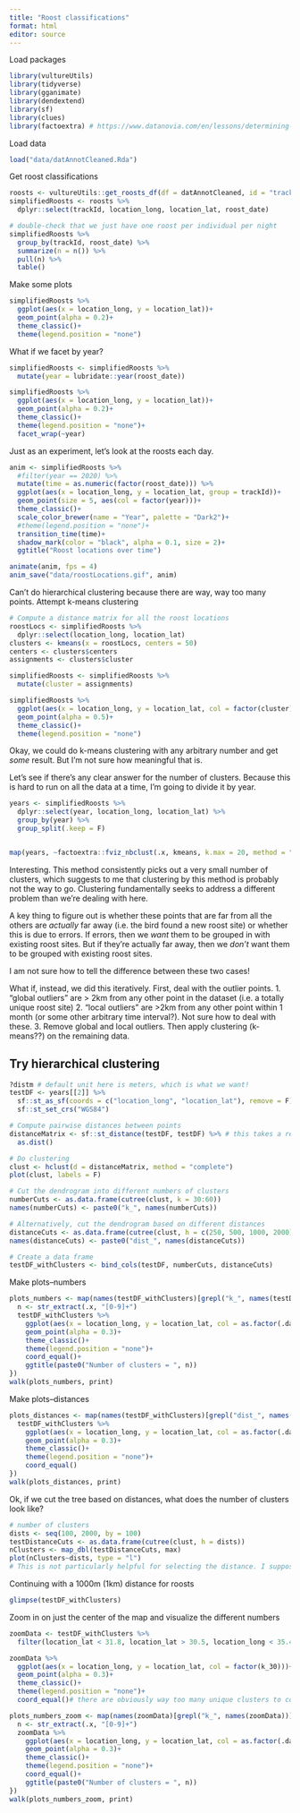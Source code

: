 ```yaml
---
title: "Roost classifications"
format: html
editor: source
---
```


Load packages
```r
library(vultureUtils)
library(tidyverse)
library(gganimate)
library(dendextend)
library(sf)
library(clues)
library(factoextra) # https://www.datanovia.com/en/lessons/determining-the-optimal-number-of-clusters-3-must-know-methods/#elbow-method
```

Load data
```r
load("data/datAnnotCleaned.Rda")
```

Get roost classifications
```r
roosts <- vultureUtils::get_roosts_df(df = datAnnotCleaned, id = "trackId")
simplifiedRoosts <- roosts %>%
  dplyr::select(trackId, location_long, location_lat, roost_date)

# double-check that we just have one roost per individual per night
simplifiedRoosts %>%
  group_by(trackId, roost_date) %>%
  summarize(n = n()) %>%
  pull(n) %>%
  table()
```

Make some plots

```r
simplifiedRoosts %>%
  ggplot(aes(x = location_long, y = location_lat))+
  geom_point(alpha = 0.2)+
  theme_classic()+
  theme(legend.position = "none")
```

What if we facet by year?
```r
simplifiedRoosts <- simplifiedRoosts %>%
  mutate(year = lubridate::year(roost_date))

simplifiedRoosts %>%
  ggplot(aes(x = location_long, y = location_lat))+
  geom_point(alpha = 0.2)+
  theme_classic()+
  theme(legend.position = "none")+
  facet_wrap(~year)
```

Just as an experiment, let's look at the roosts each day.

```r
anim <- simplifiedRoosts %>%
  #filter(year == 2020) %>%
  mutate(time = as.numeric(factor(roost_date))) %>%
  ggplot(aes(x = location_long, y = location_lat, group = trackId))+
  geom_point(size = 5, aes(col = factor(year)))+
  theme_classic()+
  scale_color_brewer(name = "Year", palette = "Dark2")+
  #theme(legend.position = "none")+
  transition_time(time)+
  shadow_mark(color = "black", alpha = 0.1, size = 2)+
  ggtitle("Roost locations over time")

animate(anim, fps = 4)
anim_save("data/roostLocations.gif", anim)
```

Can't do hierarchical clustering because there are way, way too many points. 
Attempt k-means clustering
```r
# Compute a distance matrix for all the roost locations
roostLocs <- simplifiedRoosts %>%
  dplyr::select(location_long, location_lat)
clusters <- kmeans(x = roostLocs, centers = 50)
centers <- clusters$centers
assignments <- clusters$cluster

simplifiedRoosts <- simplifiedRoosts %>%
  mutate(cluster = assignments)
```

```r
simplifiedRoosts %>%
  ggplot(aes(x = location_long, y = location_lat, col = factor(cluster)))+
  geom_point(alpha = 0.5)+
  theme_classic()+
  theme(legend.position = "none")
```
Okay, we could do k-means clustering with any arbitrary number and get *some* result. But I'm not sure how meaningful that is.

Let's see if there's any clear answer for the number of clusters. Because this is hard to run on all the data at a time, I'm going to divide it by year.

```r
years <- simplifiedRoosts %>%
  dplyr::select(year, location_long, location_lat) %>%
  group_by(year) %>%
  group_split(.keep = F)


map(years, ~factoextra::fviz_nbclust(.x, kmeans, k.max = 20, method = "silhouette", nboot = 25))
```

Interesting. This method consistently picks out a very small number of clusters, which suggests to me that clustering by this method is probably not the way to go. Clustering fundamentally seeks to address a different problem than we're dealing with here. 

A key thing to figure out is whether these points that are far from all the others are *actually* far away (i.e. the bird found a new roost site) or whether this is due to errors. If errors, then we *want* them to be grouped in with existing roost sites. But if they're actually far away, then we *don't* want them to be grouped with existing roost sites.

I am not sure how to tell the difference between these two cases!

What if, instead, we did this iteratively. First, deal with the outlier points. 
1. "global outliers" are > 2km from any other point in the dataset (i.e. a totally unique roost site)
2. "local outliers" are >2km from any other point within 1 month (or some other arbitrary time interval?). Not sure how to deal with these.
3. Remove global and local outliers. Then apply clustering (k-means??) on the remaining data.

## Try hierarchical clustering

```r
?distm # default unit here is meters, which is what we want!
testDF <- years[[2]] %>%
  sf::st_as_sf(coords = c("location_long", "location_lat"), remove = F) %>%
  sf::st_set_crs("WGS84")

# Compute pairwise distances between points
distanceMatrix <- sf::st_distance(testDF, testDF) %>% # this takes a really really long time with such a big dataset.
  as.dist()
```

```r
# Do clustering
clust <- hclust(d = distanceMatrix, method = "complete")
plot(clust, labels = F)

# Cut the dendrogram into different numbers of clusters
numberCuts <- as.data.frame(cutree(clust, k = 30:60))
names(numberCuts) <- paste0("k_", names(numberCuts))

# Alternatively, cut the dendrogram based on different distances
distanceCuts <- as.data.frame(cutree(clust, h = c(250, 500, 1000, 2000)))
names(distanceCuts) <- paste0("dist_", names(distanceCuts))

# Create a data frame
testDF_withClusters <- bind_cols(testDF, numberCuts, distanceCuts)
```

Make plots--numbers

```r
plots_numbers <- map(names(testDF_withClusters)[grepl("k_", names(testDF_withClusters))], ~{
  n <- str_extract(.x, "[0-9]+")
  testDF_withClusters %>%
    ggplot(aes(x = location_long, y = location_lat, col = as.factor(.data[[.x]])))+
    geom_point(alpha = 0.3)+
    theme_classic()+
    theme(legend.position = "none")+
    coord_equal()+
    ggtitle(paste0("Number of clusters = ", n))
})
walk(plots_numbers, print)
```

Make plots--distances

```r
plots_distances <- map(names(testDF_withClusters)[grepl("dist_", names(testDF_withClusters))], ~{
  testDF_withClusters %>%
    ggplot(aes(x = location_long, y = location_lat, col = as.factor(.data[[.x]])))+
    geom_point(alpha = 0.3)+
    theme_classic()+
    theme(legend.position = "none")+
    coord_equal()
})
walk(plots_distances, print)
```

Ok, if we cut the tree based on distances, what does the number of clusters look like?
```r
# number of clusters
dists <- seq(100, 2000, by = 100)
testDistanceCuts <- as.data.frame(cutree(clust, h = dists))
nClusters <- map_dbl(testDistanceCuts, max)
plot(nClusters~dists, type = "l")
# This is not particularly helpful for selecting the distance. I suppose we could look at the elbow, which is a bit lower than 500m. 1000m seems like a potentially relevant distance, though, so I'm going to go with that for now, I guess? Note that even at a distance of 1000, we still get about 500 unique roosts.
```

Continuing with a 1000m (1km) distance for roosts
```r
glimpse(testDF_withClusters)
```

Zoom in on just the center of the map and visualize the different numbers
```r
zoomData <- testDF_withClusters %>%
  filter(location_lat < 31.8, location_lat > 30.5, location_long < 35.4, location_long > 34.6)

zoomData %>%
  ggplot(aes(x = location_long, y = location_lat, col = factor(k_30)))+
  geom_point(alpha = 0.3)+
  theme_classic()+
  theme(legend.position = "none")+
  coord_equal()# there are obviously way too many unique clusters to color them all. Let's zoom in on the center of this and take a closer look.

plots_numbers_zoom <- map(names(zoomData)[grepl("k_", names(zoomData))], ~{
  n <- str_extract(.x, "[0-9]+")
  zoomData %>%
    ggplot(aes(x = location_long, y = location_lat, col = as.factor(.data[[.x]])))+
    geom_point(alpha = 0.3)+
    theme_classic()+
    theme(legend.position = "none")+
    coord_equal()+
    ggtitle(paste0("Number of clusters = ", n))
})
walk(plots_numbers_zoom, print)
```

